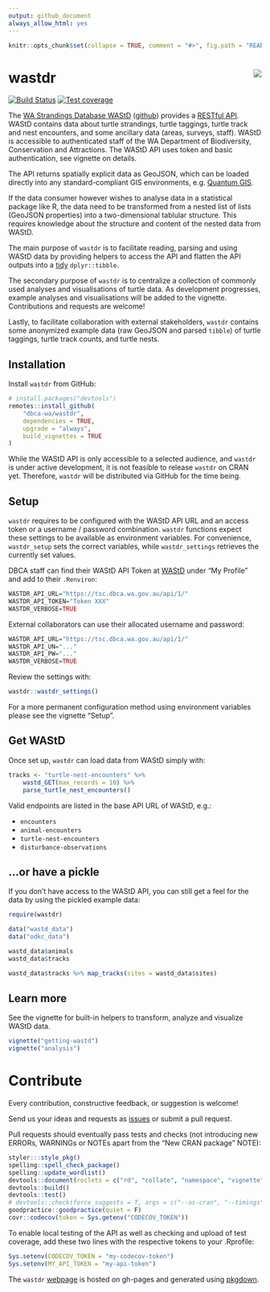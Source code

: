 ```yaml
---
output: github_document
always_allow_html: yes
---
```


```r
knitr::opts_chunk$set(collapse = TRUE, comment = "#>", fig.path = "README-")
```

# wastdr <img src="man/figures/logo.png" align="right" />

[![Build Status](https://travis-ci.org/dbca-wa/wastdr.svg?branch=master)](https://travis-ci.org/dbca-wa/wastdr)
[![Test coverage](https://codecov.io/gh/dbca-wa/wastdr/branch/master/graph/badge.svg)](https://codecov.io/gh/dbca-wa/wastdr)

The [WA Strandings Database WAStD](https://tsc.dbca.wa.gov.au/) 
([github](https://github.com/dbca-wa/wastd/)) 
provides a [RESTful API](https://tsc.dbca.wa.gov.au/api/1/). 
WAStD contains data about turtle strandings, turtle taggings, turtle track 
and nest encounters, and some ancillary data (areas, surveys, staff).
WAStD is accessible to authenticated staff of the 
WA Department of Biodiversity, Conservation and Attractions.
The WAStD API uses token and basic authentication, see vignette on details.

The API returns spatially explicit data as GeoJSON, which can be loaded directly 
into any standard-compliant GIS environments, e.g. [Quantum GIS](http://www.qgis.org/en/site/).

If the data consumer however wishes to analyse data in a statistical package like
R, the data need to be transformed from a nested list of lists (GeoJSON properties) 
into a two-dimensional tablular structure. This requires knowledge about the 
structure and content of the nested data from WAStD.

The main purpose of `wastdr` is to facilitate reading, parsing and using WAStD data
by providing helpers to access the API and flatten the API outputs into a 
[tidy](http://vita.had.co.nz/papers/tidy-data.html) `dplyr::tibble`.

The secondary purpose of `wastdr` is to centralize a collection of commonly used
analyses and visualisations of turtle data.
As development progresses, example analyses and visualisations will be added to 
the vignette. Contributions and requests are welcome!

Lastly, to facilitate collaboration with external stakeholders, `wastdr` contains
some anonymized example data (raw GeoJSON and parsed `tibble`) of turtle taggings, 
turtle track counts, and turtle nests.

## Installation

Install `wastdr` from GitHub:

```r
# install.packages("devtools")
remotes::install_github(
    "dbca-wa/wastdr",
    dependencies = TRUE,
    upgrade = "always",
    build_vignettes = TRUE
)
```

While the WAStD API is only accessible to a selected audience, and `wastdr` is
under active development, it is not feasible to release `wastdr` on CRAN yet.
Therefore, `wastdr` will be distributed via GitHub for the time being.

## Setup
`wastdr` requires to be configured with the WAStD API URL and an access token or 
a username / password combination.
`wastdr` functions expect these settings to be available as environment variables.
For convenience, `wastdr_setup` sets the correct variables, while 
`wastdr_settings` retrieves the currently set values.

DBCA staff can find their WAStD API Token at [WAStD](https://tsc.dbca.wa.gov.au/) 
under "My Profile" and add to their `.Renviron`:

```r
WASTDR_API_URL="https://tsc.dbca.wa.gov.au/api/1/"
WASTDR_API_TOKEN="Token XXX"
WASTDR_VERBOSE=TRUE
```

External collaborators can use their allocated username and password:

```r
WASTDR_API_URL="https://tsc.dbca.wa.gov.au/api/1/"
WASTDR_API_UN="..."
WASTDR_API_PW="..."
WASTDR_VERBOSE=TRUE
```

Review the settings with:

```r
wastdr::wastdr_settings()
```

For a more permanent configuration method using environment variables 
please see the vignette "Setup".

## Get WAStD
Once set up, `wastdr` can load data from WAStD simply with:

```r
tracks <- "turtle-nest-encounters" %>% 
    wastd_GET(max_records = 10) %>%  
    parse_turtle_nest_encounters()
```

Valid endpoints are listed in the base API URL of WAStD, e.g.:

* `encounters`
* `animal-encounters`
* `turtle-nest-encounters`
* `disturbance-observations`

## ...or have a pickle
If you don't have access to the WAStD API, you can still get a feel for the data
by using the pickled example data:

```r
require(wastdr)

data("wastd_data")
data("odkc_data")

wastd_data$animals
wastd_data$tracks

wastd_data$tracks %>% map_tracks(sites = wastd_data$sites)
```

## Learn more
See the vignette for built-in helpers to transform, analyze and visualize 
WAStD data.

```r
vignette("getting-wastd")
vignette("analysis")
```

# Contribute
Every contribution, constructive feedback, or suggestion is welcome! 

Send us your ideas and requests as 
[issues](https://github.com/dbca-wa/wastdr/issues) or submit a pull request.

Pull requests should eventually pass tests and checks (not introducing new 
ERRORs, WARNINGs or NOTEs apart from the "New CRAN package" NOTE):

```r
styler:::style_pkg()
spelling::spell_check_package()
spelling::update_wordlist()
devtools::document(roclets = c("rd", "collate", "namespace", "vignette"))
devtools::build()
devtools::test()
# devtools::check(force_suggests = T, args = c("--as-cran", "--timings"))
goodpractice::goodpractice(quiet = F)
covr::codecov(token = Sys.getenv("CODECOV_TOKEN"))
```

To enable local testing of the API as well as checking and upload of test 
coverage, add these two lines with the respective tokens to your .Rprofile:

```r
Sys.setenv(CODECOV_TOKEN = "my-codecov-token")
Sys.setenv(MY_API_TOKEN = "my-api-token")
```

The `wastdr` [webpage](https://dbca-wa.github.io/wastdr/) is hosted on
gh-pages and generated using [pkgdown](https://github.com/hadley/pkgdown).

